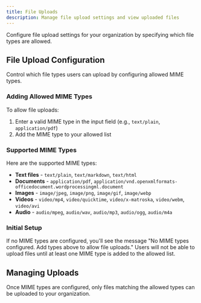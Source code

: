 ```yaml
---
title: File Uploads
description: Manage file upload settings and view uploaded files
---
```


Configure file upload settings for your organization by specifying which file types are allowed.

## File Upload Configuration

Control which file types users can upload by configuring allowed MIME types.

### Adding Allowed MIME Types

To allow file uploads:

1. Enter a valid MIME type in the input field (e.g., `text/plain`, `application/pdf`)
2. Add the MIME type to your allowed list

### Supported MIME Types

Here are the supported MIME types:

- **Text files** - `text/plain`, `text/markdown`, `text/html`
- **Documents** - `application/pdf`, `application/vnd.openxmlformats-officedocument.wordprocessingml.document`
- **Images** - `image/jpeg`, `image/png`, `image/gif`, `image/webp`
- **Videos** - `video/mp4`, `video/quicktime`, `video/x-matroska`, `video/webm`, `video/avi`
- **Audio** - `audio/mpeg`, `audio/wav`, `audio/mp3`, `audio/ogg`, `audio/m4a`

### Initial Setup

If no MIME types are configured, you'll see the message "No MIME types configured. Add types above to allow file uploads." Users will not be able to upload files until at least one MIME type is added to the allowed list.

## Managing Uploads

Once MIME types are configured, only files matching the allowed types can be uploaded to your organization.